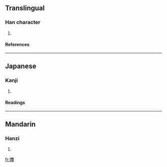 ==Translingual==
===Han character===
{{Han char|rn=38|rad=女|as=18|sn=21|four=4044<sub>7</sub>|canj=女人土水 (VOGE)}}
# {{defn|Han|sort=女18}}
====References====
{{Han ref|kx=0274.110|dkj=06899|hdz=21091.020|uh=5B47|ud=23367|bh=F5C8|bd=62920}}
----
==Japanese==
===Kanji===
{{ja-kanji|grade=|rs=女18}}
# {{defn|Japanese}} 
====Readings====
{{ja-readings|on=[[さわ]] (sawa)|kun=}}
----
==Mandarin==
===Hanzi===
{{cmn-hanzi|pin=[[shuāng]] (shuang1)|wg=shuang<sup>1</sup>}}
# {{defn|Mandarin}}

[[fr:孇]]